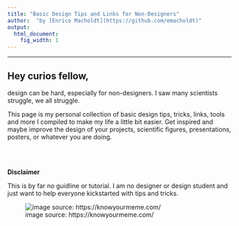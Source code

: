 ```yaml
---
title: "Basic Design Tips and Links for Non-Designers"
author:  "by [Enrico Macholdt](https://github.com/emacholdt)"
output:
  html_document:
    fig_width: 1
---
```


----

## Hey curios fellow,

design can be hard, especially for non-designers. I saw many scientists struggle, we all struggle.

This page is my personal collection of basic design tips, tricks, links, tools and more I compiled to make my life a little bit easier. Get inspired and maybe improve the design of your projects, scientific figures, presentations, posters, or whatever you are doing.

<br><br>
  
**Disclaimer**

This is by far no guidline or tutorial. I am no designer or design student and just want to help everyone kickstarted with tips and tricks.

![image source: https://knowyourmeme.com/](https://i.kym-cdn.com/photos/images/newsfeed/001/018/894/a2c.png)


